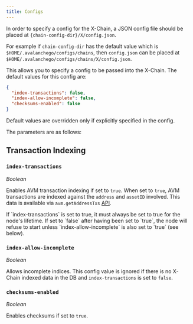 ```yaml
---
title: Configs
---
```


In order to specify a config for the X-Chain, a JSON config file should be
placed at `{chain-config-dir}/X/config.json`.

For example if `chain-config-dir` has the default value which is
`$HOME/.avalanchego/configs/chains`, then `config.json` can be placed at
`$HOME/.avalanchego/configs/chains/X/config.json`.

This allows you to specify a config to be passed into the X-Chain. The default
values for this config are:

```json
{
  "index-transactions": false,
  "index-allow-incomplete": false,
  "checksums-enabled": false
}
```

Default values are overridden only if explicitly specified in the config.

The parameters are as follows:

## Transaction Indexing

### `index-transactions`

_Boolean_

Enables AVM transaction indexing if set to `true`.
When set to `true`, AVM transactions are indexed against the `address` and
`assetID` involved. This data is available via `avm.getAddressTxs`
[API](/docs/api-reference/x-chain/api.md#avmgetaddresstxs).

<Callout title="Note">
If `index-transactions` is set to true, it must always be set to true
for the node's lifetime. If set to `false` after having been set to `true`, the
node will refuse to start unless `index-allow-incomplete` is also set to `true`
(see below).
</Callout>

### `index-allow-incomplete`

_Boolean_

Allows incomplete indices. This config value is ignored if there is no X-Chain indexed data in the DB and
`index-transactions` is set to `false`.

### `checksums-enabled`

_Boolean_

Enables checksums if set to `true`.